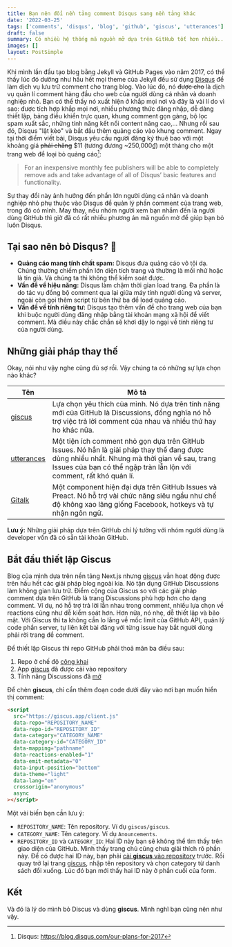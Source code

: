 ```yaml
---
title: Bạn nên đổi nền tảng comment Disqus sang nền tảng khác
date: '2022-03-25'
tags: ['comments', 'disqus', 'blog', 'github', 'giscus', 'utterances']
draft: false
summary: Có nhiều hệ thống mã nguồn mở dựa trên GitHub tốt hơn nhiều... Một trong số đó là Giscus.
images: []
layout: PostSimple
---
```


Khi mình lần đầu tạo blog bằng Jekyll và GitHub Pages vào năm 2017, có thể thấy lúc đó dường như hầu hết mọi theme của Jekyll đều sử dụng [Disqus](https://disqus.com/) để làm dịch vụ lưu trữ comment cho trang blog. Vào lúc đó, nó ~~được cho~~ là dịch vụ quản lí comment hàng đầu cho web của người dùng cá nhân và doanh nghiệp nhỏ. Bạn có thể thấy nó xuất hiện ở khắp mọi nơi và đây là vài lí do vì sao: được tích hợp khắp mọi nơi, nhiều phương thức đăng nhập, dễ dàng thiết lập, bảng điều khiển trực quan, khung comment gọn gàng, bộ lọc spam xuất sắc, những tính năng kết nối content nâng cao,... Nhưng rồi sau đó, Disqus "lật kèo" và bắt đầu thêm quảng cáo vào khung comment. Ngay tại thời điểm viết bài, Disqus yêu cầu người đăng ký thuê bao với một khoảng giá ~~phải chăng~~ $11 (tương đương ~250,000₫) một tháng cho một trang web để loại bỏ quảng cáo[^1]:

[^1]: Disqus: https://blog.disqus.com/our-plans-for-2017

> For an inexpensive monthly fee publishers will be able to completely remove ads and take advantage of all of Disqus’ basic features and functionality.

Sự thay đổi này ảnh hưởng đến phần lớn người dùng cá nhân và doanh nghiệp nhỏ phụ thuộc vào Disqus để quản lý phần comment của trang web, trong đó có mình. May thay, nếu nhóm người xem bạn nhắm đến là người dùng GitHub thì giờ đã có rất nhiều phương án mã nguồn mở để giúp bạn bỏ luôn Disqus.

## Tại sao nên bỏ Disqus? 🧐

- **Quảng cáo mang tính chất spam:** Disqus đưa quảng cáo vô tội dạ. Chúng thường chiếm phần lớn diện tích trang và thường là mồi nhử hoặc là tin giả. Và chúng ta thì không thể kiểm soát được.
- **Vấn đề về hiệu năng:** Disqus làm chậm thời gian load trang. Đa phần là do tác vụ đồng bộ comment qua lại giữa máy tính người dùng và server, ngoài còn gọi thêm script từ bên thứ ba để load quảng cáo.
- **Vấn đề về tính riêng tư:** Disqus tạo thêm vấn đề cho trang web của bạn khi buộc người dùng đăng nhập bằng tài khoản mạng xã hội để viết comment. Mà điều này chắc chắn sẽ khơi dậy lo ngại về tính riêng tư của người dùng.

## Những giải pháp thay thế

Okay, nói như vậy nghe cũng đủ sợ rồi. Vậy chúng ta có những sự lựa chọn nào khác?

| Tên                                 | Mô tả                                                                                                                                                                                                               |
| ----------------------------------- | ------------------------------------------------------------------------------------------------------------------------------------------------------------------------------------------------------------------- |
| [giscus](https://giscus.app/)       | Lựa chọn yêu thích của mình. Nó dựa trên tính năng mới của GitHub là Discussions, đồng nghĩa nó hỗ trợ việc trả lời comment của nhau và nhiều thứ hay ho khác nữa.                                                  |
| [utterances](https://utteranc.es/)  | Một tiện ích comment nhỏ gọn dựa trên GitHub Issues. Nó hẳn là giải pháp thay thế đang được dùng nhiều nhất. Nhưng mà thời gian về sau, trang Issues của bạn có thể ngập tràn lẫn lộn với comment, rất khó quản lí. |
| [Gitalk](https://gitalk.github.io/) | Một component hiện đại dựa trên GitHub Issues và Preact. Nó hỗ trợ vài chức năng siêu ngầu như chế độ không xao lãng giống Facebook, hotkeys và tự nhận ngôn ngữ.                                                   |

**Lưu ý:** Những giải pháp dựa trên GitHub chỉ lý tưởng với nhóm người dùng là developer vốn đã có sẵn tài khoản GitHub.

## Bắt đầu thiết lập Giscus

Blog của mình dựa trên nền tảng Next.js nhưng [giscus](https://giscus.app/) vẫn hoạt động được trên hầu hết các giải pháp blog ngoài kia. Nó tận dụng GitHub Discussions làm không gian lưu trữ. Điểm cộng của Giscus so với các giải pháp comment dựa trên GitHub là trang Discussions phù hợp hơn cho dạng comment. Ví dụ, nó hỗ trợ trả lời lẫn nhau trong comment, nhiều lựa chọn về reactions cũng như dễ kiểm soát hơn. Hơn nữa, nó nhẹ, dễ thiết lập và bảo mật. Với Giscus thì ta không cần lo lắng về mốc limit của GitHub API, quản lý code phần server, tự liên kết bài đăng với từng issue hay bắt người dùng phải rời trang để comment.

Để thiết lập Giscus thì repo GitHub phải thoả mãn ba điều sau:

1. Repo ở chế độ [công khai](https://docs.github.com/en/github/administering-a-repository/managing-repository-settings/setting-repository-visibility#making-a-repository-public)
2. App [giscus](https://giscus.app/) đã được cài vào repository
3. Tính năng Discussions đã [mở](https://docs.github.com/en/github/administering-a-repository/managing-repository-settings/enabling-or-disabling-github-discussions-for-a-repository)

Để chèn **giscus**, chỉ cần thêm đoạn code dưới đây vào nơi bạn muốn hiển thị comment:

```html {3-6} showLineNumbers
<script
  src="https://giscus.app/client.js"
  data-repo="REPOSITORY_NAME"
  data-repo-id="REPOSITORY_ID"
  data-category="CATEGORY_NAME"
  data-category-id="CATEGORY_ID"
  data-mapping="pathname"
  data-reactions-enabled="1"
  data-emit-metadata="0"
  data-input-position="bottom"
  data-theme="light"
  data-lang="en"
  crossorigin="anonymous"
  async
></script>
```

Một vài biến bạn cần lưu ý:

- `REPOSITORY_NAME`: Tên repository. Ví dụ `giscus/giscus`.
- `CATEGORY_NAME`: Tên category. Ví dụ `Anouncements`.
- `REPOSITORY_ID` và `CATEGORY_ID`: Hai ID này bạn sẽ không thể tìm thấy trên giao diện của GitHub. Mình thấy trang chủ cũng chưa giải thích rõ phần này. Để có được hai ID này, bạn phải [cài **giscus** vào repository](https://github.com/apps/giscus) trước. Rồi quay trở lại trang [giscus](https://giscus.app/), nhập tên repository và chọn category từ danh sách đổi xuống. Lúc đó bạn mới thấy hai ID này ở phần cuối của form.

## Kết

Và đó là lý do mình bỏ Discus và dùng **giscus**. Mình nghĩ bạn cũng nên như vậy.

